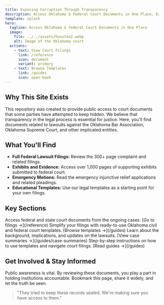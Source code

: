 ```yaml
---
title: Exposing Corruption Through Transparency
description: Access Oklahoma & Federal Court Documents in One Place. Explore legal documents, filings, and exhibits from key cases challenging corruption in Oklahoma's legal system.
template: splash
hero:
  tagline: Access Oklahoma & Federal Court Documents in One Place
  image:
    file: ../../assets/houston2.webp
    alt: Image of the Oklahoma court
  actions:
    - text: View Court Filings
      link: /reference
      icon: document
      variant: primary
    - text: Browse Templates
      link: /guides
      icon: open-book
---
```



## Why This Site Exists

This repository was created to provide public access to court documents that some parties have attempted to keep hidden. We believe that transparency in the legal process is essential for justice. Here, you'll find documents related to lawsuits against the Oklahoma Bar Association, Oklahoma Supreme Court, and other implicated entities.

## What You'll Find

- **Full Federal Lawsuit Filings:** Review the 300+ page complaint and related filings.
- **Exhibits and Evidence:** Access over 1,000 pages of supporting exhibits submitted to federal court.
- **Emergency Motions:** Read the emergency injunctive relief applications and related pleadings.
- **Educational Templates:** Use our legal templates as a starting point for your own filings.

## Key Sections

<CardGrid>
  <Card title="View Court Filings" icon="document">
    Access federal and state court documents from the ongoing cases.
    [Go to filings →](/reference)
  </Card>
  <Card title="Browse Legal Templates" icon="search-document">
    Simplify your filings with ready-to-use Oklahoma civil and federal court templates.
    [Browse templates →](/guides)
  </Card>
  <Card title="Understand the Cases" icon="open-book">
    Learn about the background, implications, and updates on the lawsuits.
    [View case summaries →](/guides/case-summaries)
  </Card>
  <Card title="Document Guides" icon="info-circle">
    Step-by-step instructions on how to use templates and navigate court filings.
    [Read guides →](/guides)
  </Card>
</CardGrid>

## Get Involved & Stay Informed

Public awareness is vital. By reviewing these documents, you play a part in holding institutions accountable. Bookmark this page, share it widely, and let the truth be seen.

> "They tried to keep these records sealed. We're making sure you have access to them."
